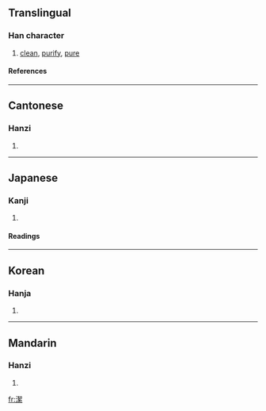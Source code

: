 {{see|洁}}

==Translingual==
===Han character===
{{Han char|rn=85|rad=水|as=12|sn=15|four=3719<sub>3</sub>|canj=水手竹火 (EQHF)}}
# [[clean]], [[purify]], [[pure]]
====References====
{{Han ref|kx=0648.400|dkj=18231|dj=1058.230|hdz=31743.010|uh=6F54|ud=28500|bh=BCE4|bd=48356}}

----
==Cantonese==
===Hanzi===
{{yue-hanzi|jyut=|y=git3}}
# {{defn|Cantonese}}

----
==Japanese==
===Kanji===
{{ja-kanji|grade=|rs=水12}}
# {{defn|Japanese}} 
====Readings====
{{ja-readings|on=[[けつ]] (ketsu)|kun=[[いさぎょい]] (isagyoi)}}

----
==Korean==
===Hanja===
{{ko-hanja|hangeul=결|eumhun=|rv=gyeol|mr=kyŏl|y=kyel}}
# {{defn|Korean}}

----
==Mandarin==
===Hanzi===
{{cmn-hanzi|sim=洁|pin=[[jié]] (jie2)|wg=chieh<sup>2</sup>}}
# {{defn|Mandarin}}

[[fr:潔]]
